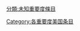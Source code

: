 {{emptycat}}
{{Articles by Importance|topic=美国|project=美国|format=toc}}
{{catmore1|[[Wikipedia:美国专题|Wikipedia:美国专题]]}}
[[Category:各重要度美国条目|Category:各重要度美国条目]]
[[分類:未知重要度條目|分類:未知重要度條目]]